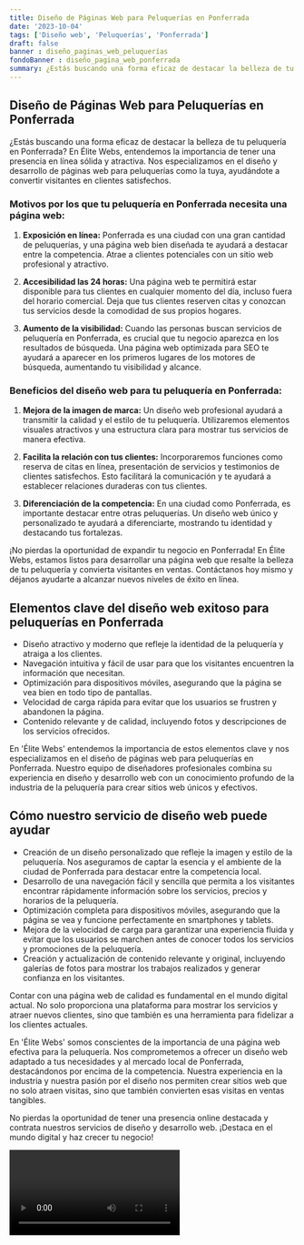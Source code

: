 ```yaml
---
title: Diseño de Páginas Web para Peluquerías en Ponferrada
date: '2023-10-04'
tags: ['Diseño web', 'Peluquerías', 'Ponferrada']
draft: false
banner : diseño_paginas_web_peluquerías
fondoBanner : diseño_pagina_web_ponferrada
summary: ¿Estás buscando una forma eficaz de destacar la belleza de tu peluquería en Ponferrada? En Élite Webs, entendemos la importancia de tener una presencia en línea sólida y atractiva. Nos especializamos en el diseño y desarrollo de páginas web para peluquerías como la tuya, ayudándote a convertir visitantes en clientes satisfechos.
---
```


## Diseño de Páginas Web para Peluquerías en Ponferrada

¿Estás buscando una forma eficaz de destacar la belleza de tu peluquería en Ponferrada? En Élite Webs, entendemos la importancia de tener una presencia en línea sólida y atractiva. Nos especializamos en el diseño y desarrollo de páginas web para peluquerías como la tuya, ayudándote a convertir visitantes en clientes satisfechos.

### Motivos por los que tu peluquería en Ponferrada necesita una página web:

1. **Exposición en línea:** Ponferrada es una ciudad con una gran cantidad de peluquerías, y una página web bien diseñada te ayudará a destacar entre la competencia. Atrae a clientes potenciales con un sitio web profesional y atractivo.

2. **Accesibilidad las 24 horas:** Una página web te permitirá estar disponible para tus clientes en cualquier momento del día, incluso fuera del horario comercial. Deja que tus clientes reserven citas y conozcan tus servicios desde la comodidad de sus propios hogares.

3. **Aumento de la visibilidad:** Cuando las personas buscan servicios de peluquería en Ponferrada, es crucial que tu negocio aparezca en los resultados de búsqueda. Una página web optimizada para SEO te ayudará a aparecer en los primeros lugares de los motores de búsqueda, aumentando tu visibilidad y alcance.

### Beneficios del diseño web para tu peluquería en Ponferrada:

1. **Mejora de la imagen de marca:** Un diseño web profesional ayudará a transmitir la calidad y el estilo de tu peluquería. Utilizaremos elementos visuales atractivos y una estructura clara para mostrar tus servicios de manera efectiva.

2. **Facilita la relación con tus clientes:** Incorporaremos funciones como reserva de citas en línea, presentación de servicios y testimonios de clientes satisfechos. Esto facilitará la comunicación y te ayudará a establecer relaciones duraderas con tus clientes.

3. **Diferenciación de la competencia:** En una ciudad como Ponferrada, es importante destacar entre otras peluquerías. Un diseño web único y personalizado te ayudará a diferenciarte, mostrando tu identidad y destacando tus fortalezas.

¡No pierdas la oportunidad de expandir tu negocio en Ponferrada! En Élite Webs, estamos listos para desarrollar una página web que resalte la belleza de tu peluquería y convierta visitantes en ventas. Contáctanos hoy mismo y déjanos ayudarte a alcanzar nuevos niveles de éxito en línea.

<GifSeo />

<Cta />

## Elementos clave del diseño web exitoso para peluquerías en Ponferrada

- Diseño atractivo y moderno que refleje la identidad de la peluquería y atraiga a los clientes.
- Navegación intuitiva y fácil de usar para que los visitantes encuentren la información que necesitan.
- Optimización para dispositivos móviles, asegurando que la página se vea bien en todo tipo de pantallas.
- Velocidad de carga rápida para evitar que los usuarios se frustren y abandonen la página.
- Contenido relevante y de calidad, incluyendo fotos y descripciones de los servicios ofrecidos.
  
En 'Élite Webs' entendemos la importancia de estos elementos clave y nos especializamos en el diseño de páginas web para peluquerías en Ponferrada. Nuestro equipo de diseñadores profesionales combina su experiencia en diseño y desarrollo web con un conocimiento profundo de la industria de la peluquería para crear sitios web únicos y efectivos.

## Cómo nuestro servicio de diseño web puede ayudar

- Creación de un diseño personalizado que refleje la imagen y estilo de la peluquería. Nos aseguramos de captar la esencia y el ambiente de la ciudad de Ponferrada para destacar entre la competencia local.
- Desarrollo de una navegación fácil y sencilla que permita a los visitantes encontrar rápidamente información sobre los servicios, precios y horarios de la peluquería.
- Optimización completa para dispositivos móviles, asegurando que la página se vea y funcione perfectamente en smartphones y tablets.
- Mejora de la velocidad de carga para garantizar una experiencia fluida y evitar que los usuarios se marchen antes de conocer todos los servicios y promociones de la peluquería.
- Creación y actualización de contenido relevante y original, incluyendo galerías de fotos para mostrar los trabajos realizados y generar confianza en los visitantes.

Contar con una página web de calidad es fundamental en el mundo digital actual. No solo proporciona una plataforma para mostrar los servicios y atraer nuevos clientes, sino que también es una herramienta para fidelizar a los clientes actuales.

En 'Élite Webs' somos conscientes de la importancia de una página web efectiva para la peluquería. Nos comprometemos a ofrecer un diseño web adaptado a tus necesidades y al mercado local de Ponferrada, destacándonos por encima de la competencia. Nuestra experiencia en la industria y nuestra pasión por el diseño nos permiten crear sitios web que no solo atraen visitas, sino que también convierten esas visitas en ventas tangibles.

No pierdas la oportunidad de tener una presencia online destacada y contrata nuestros servicios de diseño y desarrollo web. ¡Destaca en el mundo digital y haz crecer tu negocio!

<Video />

<CtaBot job='Peluquerías' city='Ponferrada'/>

<Gmaps query='Ponferrada+españa+maps' />